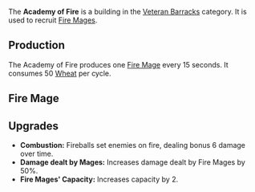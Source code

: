 {{Infobox building
| name = Academy of Fire
| image = [[File:Academy_of_fire.png]]
| category = Veteran Barracks
| cycle = 15s
| capacity = 3
| build_cost = 130 [[Wood]], 55 [[Metal]], 100 [[Gold]]
| description = Recruits Fire Mages.
}}

The '''Academy of Fire''' is a building in the [[Veteran Barracks]] category. It is used to recruit [[Fire Mage]]s.

== Production ==
The Academy of Fire produces one [[Fire Mage]] every 15 seconds. It consumes 50 [[Wheat]] per cycle.

== Fire Mage ==
{{Infobox unit
| name = Fire Mage
| image = 
| type = Arcane, Ranged
| hp = 70
| dps = 29
| trait = +5% to damage dealt by [Arcane] troops for each Fire Mage on the battlefield, up to 50%.
}}

== Upgrades ==
* '''Combustion:''' Fireballs set enemies on fire, dealing bonus 6 damage over time.
* '''Damage dealt by Mages:''' Increases damage dealt by Fire Mages by 50%.
* '''Fire Mages' Capacity:''' Increases capacity by 2.